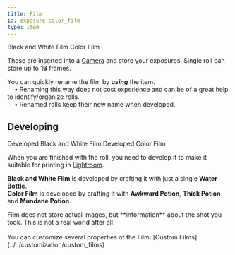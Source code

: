 ```yaml
---
title: Film
id: exposure:color_film
type: item
---
```


<Asset location="exposure:black_and_white_film" width={40}/> Black and White Film <Asset location="exposure:color_film" width={40}/> Color Film

These are inserted into a [Camera](../camera) and store your exposures. Single roll can store up to **16** frames.

You can quickly rename the film by ***using*** the item.\
&nbsp;&nbsp;&nbsp;&nbsp;• Renaming this way does not cost experience and can be of a great help to identify/organize rolls.\
&nbsp;&nbsp;&nbsp;&nbsp;• Renamed rolls keep their new name when developed.

## Developing
<Asset location="exposure:developed_black_and_white_film" width={40}/>Developed Black and White Film <Asset location="exposure:developed_color_film" width={40}/>Developed Color Film

When you are finished with the roll, you need to develop it to make it suitable for printing in [Lightroom](../lightroom).

<Asset location="exposure:black_and_white_film" width={40}/> **Black and White Film** is developed by crafting it with just a single **Water Bottle**.\
<Asset location="exposure:color_film" width={40}/> **Color Film** is developed by crafting it with **Awkward Potion**, **Thick Potion** and **Mundane Potion**.

<div style={{ display: 'inline-block', margin: '2px' }}>
    <div style={{ display: 'flex', alignItems: 'top', backgroundColor: '#232425', borderRadius: '6px', padding: '8px 12px' }}>
      <RocketIcon style={{ color: '#F4EFE9', marginRight: '8px' }} width={20} />
      <span style={{ color: '#F4EFE9', fontSize: '15px' }}>Film does not store actual images, but **information** about the shot you took. This is not a real world after all.</span>
    </div>
</div><br/>

<div style={{ display: 'inline-block', margin: '2px' }}>
    <div style={{ display: 'flex', alignItems: 'top', backgroundColor: '#21252b', borderRadius: '6px', padding: '8px 12px' }}>
      <InfoIcon style={{ color: '#63b3eb', marginRight: '8px' }} width={20} />
      <span style={{ color: '#63b3eb', fontSize: '15px' }}>You can customize several properties of the Film: [Custom Films](../../customization/custom_films)</span>
    </div>
</div><br/>